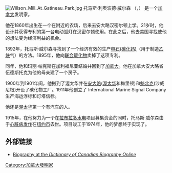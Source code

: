 {{Infobox classical
| 中文名 = 托马斯·利奥波德·威尔森
| 画像 =Thomas Leopold Willson.jpg
| 附注 =  托马斯·威尔森在1914年
| 原文名 = Thomas Leopold Willson            
| 国别 = 加拿大
| 出生日期 ={{birth date|1860|3|14}}
| 出生地 = [[File:Flag_of_the_United_Kingdom.svg|25px]][[英属北美|英属北美]]{{link-en|安大略普林斯顿|Princeton, Ontario}}
| 逝世日期 = {{death date and age|1915|12|20|1860|3|14}}
| 逝世地 = [[File:Flag_of_the_United_States.svg|25px]][[美利坚合众国|美利坚合众国]][[纽约市|纽约市]]
}}
[[File:Willson_Mill_At_Gatineau_Park.jpg|thumb]]
托马斯·利奥波德·威尔森
（{{lang-en|Thomas Leopold Willson}}，{{bd|1860年|3月14日|1915年|12月20日||}}）
是一个[[加拿大|加拿大]]发明家。

他在1860年出生在一个在{{link-en|安大略普林斯顿|Princeton, Ontario}}附近的农场，后来去安大略汉密尔顿上学。21岁时，他设计并获得专利的第一台电动弧灯在汉密尔顿使用。在此之后，他去美国寻找使他的想法变为经济利益的机会。

1892年，托马斯·威尔森寻找到了一个经济有效的生产[[碳化钙|电石(碳化钙)]]（用于制造[[乙炔|乙炔]]气）的方法。1895年，他向[[美国联合碳化物|联合碳化物]]卖掉了这项专利。

同年，他和玛丽·帕克斯在加利福尼亚结婚并回到了[[加拿大|加拿大]]。他在加拿大安大略省伍德斯托克为他的母亲建了一个房子。

1900年到1901年间，他搬到了渥太华并在[[安大略|安大略]]([[渥太华|渥太华]]和梅里顿)和[[魁北克|魁北克]](沙威尼根)开设了碳化物工厂。1911年他创立了 International Marine Signal Company 生产海运浮标和灯塔信标。

他还是[[渥太华|渥太华]]第一个有汽车的人。

1915年，在他努力为一个在[[拉布拉多|拉布拉多]][[水电|水电]]项目募集资金的同时，托马斯·威尔森由于[[心肌梗死|心脏病发作]]在[[纽约市|纽约市]]去世。{{link-en|丘吉尔瀑布|Churchill Falls}}项目竣工于1974年，他的梦想终于实现了。
==外部链接==
*[http://www.biographi.ca/009004-119.01-e.php?&id_nbr=7775 Biography at the ''Dictionary of Canadian Biography Online''] {{Wayback|url=http://www.biographi.ca/009004-119.01-e.php?&id_nbr=7775 |date=20121008091614 }}

{{Authority control}}
[[Category:加拿大發明家|Category:加拿大發明家]]